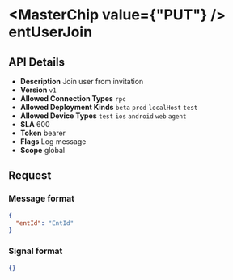 
# <MasterChip value={"PUT"} /> entUserJoin

## API Details

- **Description** Join user from invitation
- **Version** `v1`
- **Allowed Connection Types** `rpc` 
- **Allowed Deployment Kinds** `beta` `prod` `localHost` `test` 
- **Allowed Device Types** `test` `ios` `android` `web` `agent` 
- **SLA** 600
- **Token** bearer
- **Flags** Log message
- **Scope** global


## Request

### Message format

```json
{
  "entId": "EntId"
}
```

### Signal format

```json
{}
```

